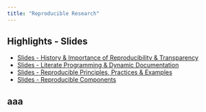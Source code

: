 ```yaml
---
title: "Reproducible Research"
---
```


## Highlights - Slides

* [Slides - History & Importance of Reproducibility & Transparency](m1_lesson01.html)
* [Slides - Literate Programming & Dynamic Documentation](m1_lesson02.html)
* [Slides - Reproducible Principles, Practices & Examples](m1_lesson03.html)
* [Slides - Reproducible Components](m1_lesson04.html)

## aaa